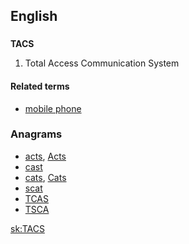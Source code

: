 ==English==

==={{acronym}}===
'''TACS'''

# Total Access Communication System

====Related terms====

* [[mobile phone]]

===Anagrams===
* [[acts#English|acts]], [[Acts#English|Acts]]
* [[cast#English|cast]]
* [[cats#English|cats]], [[Cats#English|Cats]]
* [[scat#English|scat]]
* [[TCAS#English|TCAS]]
* [[TSCA#English|TSCA]]

[[sk:TACS]]
